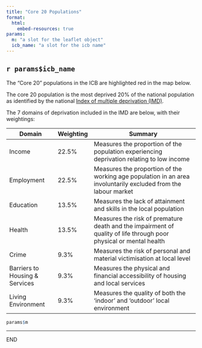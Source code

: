 ```yaml
---
title: "Core 20 Populations"
format: 
  html:
    embed-resources: true
params:
  m: "a slot for the leaflet object"
  icb_name: "a slot for the icb name"
---
```


## `r params$icb_name`

The "Core 20" populations in the ICB are highlighted red in the map below.

The core 20 population is the most deprived 20% of the national population as identified by the national [Index of multiple deprivation (IMD)](https://www.gov.uk/government/statistics/english-indices-of-deprivation-2019).

The 7 domains of deprivation included in the IMD are below, with their weightings:

| Domain                         | Weighting | Summary                                                                                                           |
|---------------|--------|----------------------------------|
| Income                         | 22.5%     | Measures the proportion of the population experiencing deprivation relating to low income                         |
| Employment                     | 22.5%     | Measures the proportion of the working age population in an area involuntarily excluded from the labour market    |
| Education                      | 13.5%     | Measures the lack of attainment and skills in the local population                                                |
| Health                         | 13.5%     | Measures the risk of premature death and the impairment of quality of life through poor physical or mental health |
| Crime                          | 9.3%      | Measures the risk of personal and material victimisation at local level                                           |
| Barriers to Housing & Services | 9.3%      | Measures the physical and financial accessibility of housing and local services                                   |
| Living Environment             | 9.3%      | Measures the quality of both the 'indoor' and 'outdoor' local environment                                         |

```r
params$m
```

------------------------------------------------------------------------

END
